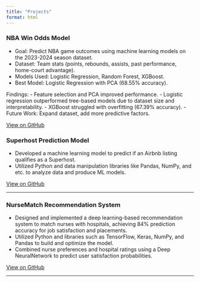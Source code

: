 ```yaml
---
title: "Projects"
format: html
---
```


### NBA Win Odds Model
- Goal: Predict NBA game outcomes using machine learning models on the 2023-2024 season dataset.
- Dataset: Team stats (points, rebounds, assists, past performance, home-court advantage).
- Models Used: Logistic Regression, Random Forest, XGBoost.
- Best Model: Logistic Regression with PCA (68.55% accuracy).

Findings:
- Feature selection and PCA improved performance.
- Logistic regression outperformed tree-based models due to dataset size and interpretability.
- XGBoost struggled with overfitting (67.39% accuracy).
- Future Work: Expand dataset, add more predictive factors.

[View on GitHub](https://github.com/L4S3RB0Y/NBA_Win_Odds_Model)

### Superhost Prediction Model
- Developed a machine learning model to predict if an Airbnb listing qualifies as a Superhost.  
- Utilized Python and data manipulation libraries like Pandas, NumPy, and etc. to analyze data and produce ML models.

[View on GitHub](https://github.com/L4S3RB0Y/lab5BTT)

---

### NurseMatch Recommendation System
- Designed and implemented a deep learning-based recommendation system to match nurses with hospitals, achieving 84% prediction accuracy for job satisfaction and placements. 
- Utilized Python and libraries such as TensorFlow, Keras, NumPy, and Pandas to build and optimize the model. 
- Combined nurse preferences and hospital ratings using a Deep NeuralNetwork to predict user satisfaction probabilities. 

[View on GitHub](https://github.com/Ask-Margot-Nurse-Match/NurseMatch)

---

